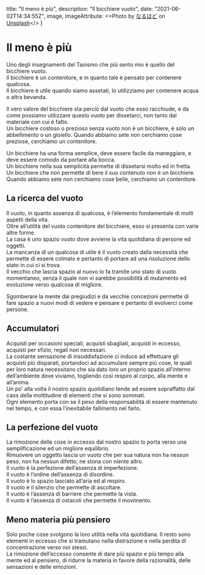
  title: "Il meno è più",
  description: "Il bicchiere vuoto",
  date: "2021-06-02T14:34:55Z",
  image,
  imageAttribute: <>Photo by <a href="https://unsplash.com/@peek_a_boo?utm_source=unsplash&utm_medium=referral&utm_content=creditCopyText">なるほど</a> on <a href="https://unsplash.com/s/photos/empty-glass?utm_source=unsplash&utm_medium=referral&utm_content=creditCopyText">Unsplash</a></>
}


# Il meno è più

Uno degli insegnamenti del Taoismo che più sento mio è quello del bicchiere vuoto.  
Il bicchiere è un contenitore, e in quanto tale è pensato per contenere qualcosa.  
Il bicchiere è utile quando siamo assetati, lo utilizziamo per contenere acqua o altra bevanda.  

Il vero valore del bicchiere sta perciò dal vuoto che esso racchiude, e da come possiamo utilizzare questo vuoto per dissetarci, non tanto dal materiale con cui è fatto.  
Un bicchiere costoso o prezioso senza vuoto non è un bicchiere, è solo un abbellimento o un gioiello. Quando abbiamo sete non cerchiamo cose preziose, cerchiamo un contenitore.

Un bicchiere ha una forma semplice, deve essere facile da maneggiare, e deve essere comodo da portare alla bocca.  
Un bicchiere nella sua semplicità permette di dissetarsi molto ed in fretta.  
Un bicchiere che non permette di bere il suo contenuto non è un bicchiere.  
Quando abbiamo sete non cerchiamo cose belle, cerchiamo un contenitore.


## La ricerca del vuoto

Il vuoto, in quanto assenza di qualcosa, è l’elemento fondamentale di molti aspetti della vita.  
Oltre all’utilità del vuoto contenitore del bicchiere, esso si presenta con varie altre forme.  
La casa è uno spazio vuoto dove avviene la vita quotidiana di persone ed oggetti.  
La mancanza di un qualcosa di utile è il vuoto creato dalla necessità che permette di essere colmato e pertanto di portare ad una risoluzione dello stato in cui ci si trova.  
Il vecchio che lascia spazio al nuovo lo fa tramite uno stato di vuoto momentaneo, senza il quale non vi sarebbe possibilità di mutamento ed evoluzione verso qualcosa di migliore.

Sgomberare la mente dai pregiudizi e da vecchie concezioni permette di fare spazio a nuovi modi di vedere e pensare e pertanto di evolverci come persone.

## Accumulatori

Acquisti per occasioni speciali, acquisti sbagliati, acquisti in eccesso, acquisti per sfizio, regali non necessari.  
La costante sensazione di insoddisfazione ci induce ad effettuare gli acquisti più disparati, portandoci ad accumulare sempre più cose, le quali per loro natura necessitano che sia dato loro un proprio spazio all’interno dell’ambiente dove viviamo, togliendo così respiro al corpo, alla mente e all’anima.  
Un po’ alla volta il nostro spazio quotidiano tende ad essere sopraffatto dal caos della moltitudine di elementi che si sono sommati.  
Ogni elemento porta con se il peso della responsabilità di essere mantenuto nel tempo, e con essa l’inevitabile fallimento nel farlo.


## La perfezione del vuoto

La rimozione delle cose in eccesso dal nostro spazio lo porta verso una semplificazione ed un migliore equilibrio.  
Rimuovere un oggetto lascia un vuoto che per sua natura non ha nessun peso, non ha nessun difetto, ne stona con niente altro.  
Il vuoto è la perfezione dell’assenza di imperfezione.  
Il vuoto è l’ordine dell’assenza di disordine.  
Il vuoto è lo spazio lasciato all’aria ed al respiro.  
Il vuoto è il silenzio che permette di ascoltare.  
Il vuoto è l’assenza di barriere che permette la vista.  
Il vuoto è l’assenza di ostacoli che permette il movimento.  


## Meno materia più pensiero

Solo poche cose svolgono la loro utilità nella vita quotidiana. Il resto sono elementi in eccesso che si tramutano nella distrazione e nella perdita di concentrazione verso noi stessi.  
La rimozione dell’eccesso consente di dare più spazio e più tempo alla mente ed al pensiero, di ridurre la materia in favore della razionalità, delle sensazioni e delle emozioni.


